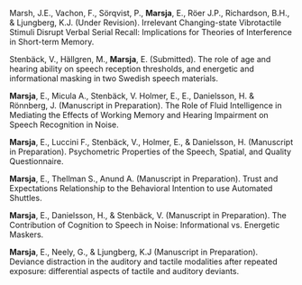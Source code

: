 Marsh, J.E., Vachon, F., Sörqvist, P., **Marsja**, E., Röer J.P., Richardson, B.H., & Ljungberg, K.J. (Under Revision).  Irrelevant Changing-state Vibrotactile Stimuli Disrupt Verbal Serial Recall: Implications for Theories of Interference in Short-term Memory.

Stenbäck, V., Hällgren,  M., **Marsja**, E. (Submitted). The role of age and hearing ability on speech reception thresholds, and energetic and informational masking in two Swedish speech materials.

**Marsja**, E., Micula A., Stenbäck, V. Holmer, E., E., Danielsson, H. & Rönnberg, J. (Manuscript in Preparation). The Role of Fluid Intelligence in Mediating the Effects of Working Memory and Hearing Impairment on Speech Recognition in Noise. 

**Marsja**, E., Luccini F., Stenbäck, V., Holmer, E., & Danielsson, H. (Manuscript in Preparation). Psychometric Properties of the Speech, Spatial, and Quality Questionnaire.

**Marsja**, E., Thellman S., Anund A. (Manuscript in Preparation). Trust and Expectations Relationship to the Behavioral Intention to use Automated Shuttles.

**Marsja**, E., Danielsson, H., & Stenbäck, V. (Manuscript in Preparation). The Contribution of Cognition to Speech in Noise: Informational vs. Energetic Maskers.

**Marsja**, E., Neely, G., & Ljungberg, K.J (Manuscript in Preparation). Deviance distraction in the auditory and tactile modalities after repeated exposure: differential aspects of tactile and auditory deviants.
